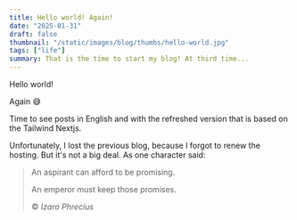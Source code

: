 ```yaml
---
title: Hello world! Again!
date: "2025-01-31"
draft: false
thumbnail: "/static/images/blog/thumbs/hello-world.jpg"
tags: ["life"]
summary: That is the time to start my blog! At third time...
---
```


Hello world!

Again 😅

Time to see posts in English and with the refreshed version that is based on the Tailwind Nextjs.

Unfortunately, I lost the previous blog, because I forgot to renew the hosting. But it's not a big deal. As one character said:

> An aspirant can afford to be promising.
>
> An emperor must keep those promises.
>
> &copy; _Izaro Phrecius_
